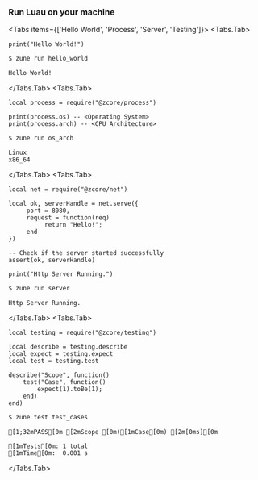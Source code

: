 
### Run Luau on your machine
<Tabs items={['Hello World', 'Process', 'Server', 'Testing']}>
  <Tabs.Tab>
```luau copy showLineNumbers filename="hello_world.luau"
print("Hello World!")
```
```sh
$ zune run hello_world
```
```ansi
Hello World!
```
  </Tabs.Tab>
  <Tabs.Tab>
```luau copy showLineNumbers filename="os_arch.luau"
local process = require("@zcore/process")

print(process.os) -- <Operating System>
print(process.arch) -- <CPU Architecture>
```
```sh
$ zune run os_arch
```
```ansi
Linux
x86_64
```
  </Tabs.Tab>
  <Tabs.Tab>
```luau copy showLineNumbers filename="server.luau"
local net = require("@zcore/net")

local ok, serverHandle = net.serve({
     port = 8080,
     request = function(req)
          return "Hello!";
     end
})

-- Check if the server started successfully
assert(ok, serverHandle)

print("Http Server Running.")
```
```sh
$ zune run server
```
```ansi
Http Server Running.
```
  </Tabs.Tab>
  <Tabs.Tab>
```luau copy showLineNumbers filename="test_cases.luau"
local testing = require("@zcore/testing")

local describe = testing.describe
local expect = testing.expect
local test = testing.test

describe("Scope", function()
    test("Case", function()
        expect(1).toBe(1);
    end)
end)
```
```sh
$ zune test test_cases
```
```ansi
[1;32mPASS[0m [2mScope [0m([1mCase[0m) [2m[0ms][0m

[1mTests[0m: 1 total
[1mTime[0m:  0.001 s
```
  </Tabs.Tab>
</Tabs>
